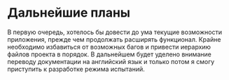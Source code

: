 # Дальнейшие планы

В первую очередь, хотелось бы довести до ума текущие возможности приложения, прежде чем продолжать расширять функционал. Крайне необходимо избавиться от возможных багов и привести иерархию файлов проекта в порядок. В дальнейшем будет уделено внимание переводу документации на английский язык и только потом я смогу приступить к разработке режима испытаний.
